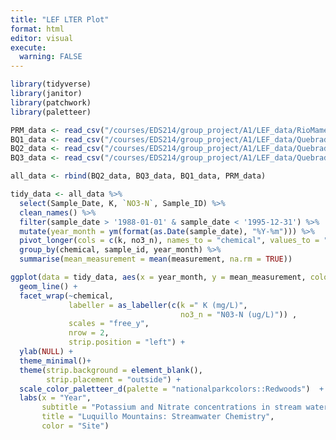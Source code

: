 ```yaml
---
title: "LEF LTER Plot"
format: html
editor: visual
execute: 
  warning: FALSE
---
```


```r
library(tidyverse)
library(janitor)
library(patchwork)
library(paletteer)
```

```r
PRM_data <- read_csv("/courses/EDS214/group_project/A1/LEF_data/RioMameyesPuenteRoto.csv") 
BQ1_data <- read_csv("/courses/EDS214/group_project/A1/LEF_data/QuebradaCuenca1-Bisley.csv") 
BQ2_data <- read_csv("/courses/EDS214/group_project/A1/LEF_data/QuebradaCuenca2-Bisley.csv") 
BQ3_data <- read_csv("/courses/EDS214/group_project/A1/LEF_data/QuebradaCuenca3-Bisley.csv") 
```

```r
all_data <- rbind(BQ2_data, BQ3_data, BQ1_data, PRM_data)
```

```r
tidy_data <- all_data %>%
  select(Sample_Date, K, `NO3-N`, Sample_ID) %>%
  clean_names() %>%
  filter(sample_date > '1988-01-01' & sample_date < '1995-12-31') %>% 
  mutate(year_month = ym(format(as.Date(sample_date), "%Y-%m"))) %>%
  pivot_longer(cols = c(k, no3_n), names_to = "chemical", values_to = "measurement") %>% 
  group_by(chemical, sample_id, year_month) %>% 
  summarise(mean_measurement = mean(measurement, na.rm = TRUE))
```

```r
ggplot(data = tidy_data, aes(x = year_month, y = mean_measurement, color = sample_id)) +
  geom_line() +
  facet_wrap(~chemical,
             labeller = as_labeller(c(k =" K (mg/L)",
                                      no3_n = "N03-N (ug/L)")) ,
             scales = "free_y", 
             nrow = 2,
             strip.position = "left") +
  ylab(NULL) +
  theme_minimal()+
  theme(strip.background = element_blank(),
        strip.placement = "outside") +
  scale_color_paletteer_d(palette = "nationalparkcolors::Redwoods")  +
  labs(x = "Year", 
       subtitle = "Potassium and Nitrate concentrations in stream water over time", 
       title = "Luquillo Mountains: Streamwater Chemistry",
       color = "Site") 
```
